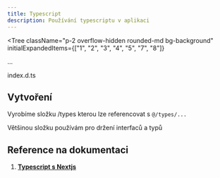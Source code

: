 ```yaml
---
title: Typescript
description: Používání typescriptu v aplikaci
---
```


<Tree
  className="p-2 overflow-hidden rounded-md bg-background"
  initialExpandedItems={["1", "2", "3", "4", "5", "7", "8"]}
>
  <Folder element="src" value="1">
    <Folder value="2" element="app">
      <File value="3" className="py-0 rounded-sm" isSelectable={false}>
        <p className="m-0">...</p>
      </File>
    </Folder>
    <Folder isSelectable={false} value="7" element="types">
      <File isSelectable={false} value="8">
        <p>index.d.ts</p>
      </File>
    </Folder>
  </Folder>
</Tree>

## Vytvoření

Vyrobíme složku /types kterou lze referencovat s `@/types/...`

Většinou složku používám pro držení interfaců a typů

## Reference na dokumentaci

1. **[Typescript s Nextjs](https://nextjs.org/docs/app/building-your-application/configuring/typescript)**
